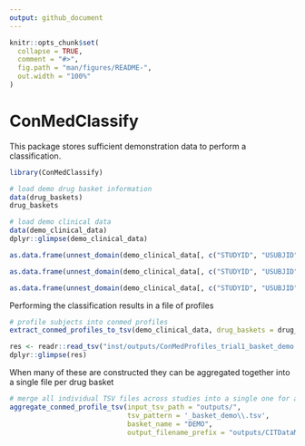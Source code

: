 ```yaml
---
output: github_document
---
```


<!-- README.md is generated from README.Rmd. Please edit that file -->

```r
knitr::opts_chunk$set(
  collapse = TRUE,
  comment = "#>",
  fig.path = "man/figures/README-",
  out.width = "100%"
)
```

# ConMedClassify

<!-- badges: start -->
<!-- badges: end -->

This package stores sufficient demonstration data to perform a classification.

```r
library(ConMedClassify)

# load demo drug basket information
data(drug_baskets)
drug_baskets

# load demo clinical data
data(demo_clinical_data)
dplyr::glimpse(demo_clinical_data)

as.data.frame(unnest_domain(demo_clinical_data[, c("STUDYID", "USUBJID", "nested.CM")], nested.CM))

as.data.frame(unnest_domain(demo_clinical_data[, c("STUDYID", "USUBJID", "nested.EX")], nested.EX))

as.data.frame(unnest_domain(demo_clinical_data[, c("STUDYID", "USUBJID", "nested.TTE")], nested.TTE))
```

Performing the classification results in a file of profiles

```r
# profile subjects into conmed profiles
extract_conmed_profiles_to_tsv(demo_clinical_data, drug_baskets = drug_baskets, drug_basket_data_objects = NULL, treatments = "trt1")
```

```r
res <- readr::read_tsv("inst/outputs/ConMedProfiles_trial1_basket_demo.tsv", col_types = "c")
dplyr::glimpse(res)
```

When many of these are constructed they can be aggregated together into a single file per drug basket

```r
# merge all individual TSV files across studies into a single one for a given drug basket
aggregate_conmed_profile_tsv(input_tsv_path = "outputs/",
                             tsv_pattern = '_basket_demo\\.tsv',
                             basket_name = "DEMO",
                             output_filename_prefix = "outputs/CITDataMart_ConMedProfiles_")
```
